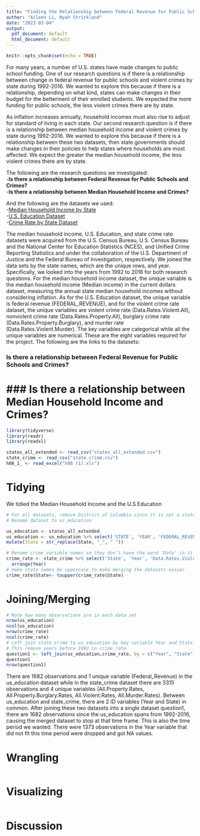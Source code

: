```yaml
---
title: "Finding the Relationship between Federal Revenue for Public Schools and Violent Crimes, as well as Median Household Income and Violent Crimes"
author: "Aileen Li, Nyah Strickland"
date: "2023-03-04"
output: 
  pdf_document: default
  html_document: default
---
```


```r
knitr::opts_chunk$set(echo = TRUE)
```

  For many years, a number of U.S. states have made changes to public school funding. One of our research questions is if there is a relationship between change in federal revenue for public schools and violent crimes by state during 1992-2016. We wanted to explore this because if there is a relationship, depending on what kind, states can make changes in their budget for the betterment of their enrolled students. We expected the more funding for public schools, the less violent crimes there are by state.
  
  As inflation increases annually, household incomes must also rise to adjust for standard of living in each state. Our second research question is if there is a relationship between median household income and violent crimes by state during 1992-2016. We wanted to explore this because if there is a relationship between these two datasets, then state governments should make changes in their policies to help states where households are most affected. We expect the greater the median household income, the less violent crimes there are by state. 

The following are the research questions we investigated:\
-__Is there a relationship between Federal Revenue for Public Schools and Crimes?__\
-__Is there a relationship between Median Household Income and Crimes?__\

And the following are the datasets we used:  
-[Median Household Income by State](https://www2.census.gov/programs-surveys/cps/tables/time-series/historical-income-households/h08.xls)\
-[U.S. Education Dataset](https://www.kaggle.com/datasets/noriuk/us-education-datasets-unification-project?resource=download)\
-[Crime Rate by State Dataset](https://corgis-edu.github.io/corgis/csv/state_crime/)\

The median household income, U.S. Education, and state crime rate datasets were acquired from the U.S. Census Bureau, U.S. Census Bureau and the National Center for Education Statistics (NCES), and Unified Crime Reporting Statistics and under the collaboration of the U.S. Department of Justice and the Federal Bureau of Investigation, respectively. We joined the data sets by the state names, which are the unique rows, and year. Specifically, we looked into the years from 1992 to 2016 for both research questions. For the median household income dataset, the unique variable is the median household income (Median income) in the current dollars dataset, measuring the annual state median household incomes without considering inflation. As for the U.S. Education dataset, the unique variable is federal revenue (FEDERAL_REVENUE), and for the violent crime rate dataset, the unique variables are violent crime rate (Data.Rates.Violent.All), nonviolent crime rate (Data.Rates.Property.All), burglary crime rate (Data.Rates.Property.Burglary), and murder rate (Data.Rates.Violent.Murder). The key variables are categorical while all the unique variables are numerical. These are the eight variables required for the project. The following are the links to the datasets: 

### Is there a relationship between Federal Revenue for Public Schools and Crimes?
### Is there a relationship between Median Household Income and Crimes?
=======

``` r
library(tidyverse)
library(readr)
library(readxl)
```

```r
states_all_extended <- read_csv("states_all_extended.csv")
state_crime <- read_csv("state_crime.csv")
h08_1_ <- read_excel("h08 (1).xls")
```

# Tidying
We tidied the Median Household Income and the U.S Education

```r
# For all datasets, remove District of Columbia since it is not a state and only keep key and unique variables for each dataset 
# Rename dataset to us_education

us_education <- states_all_extended
us_education <- us_education %>% select('STATE', 'YEAR', 'FEDERAL_REVENUE') %>%  filter(!str_detect(STATE, "^DISTRICT")) %>% rename("State" = "STATE", "Year" = "YEAR", "Federal_Revenue" = "FEDERAL_REVENUE") %>% # Make sure state names are identical in both datasets
mutate(State = str_replace(State, "_", " "))

# Rename crime variable names so they don't have the word 'Data' in it
crime_rate <- state_crime %>% select('State', 'Year', 'Data.Rates.Violent.All', 'Data.Rates.Property.All', 'Data.Rates.Property.Burglary', 'Data.Rates.Violent.Murder') %>%  filter(!str_detect(State, "^District")) %>% rename("All.Property.Rates" = "Data.Rates.Property.All", "All.Property.Burglary.Rates" = "Data.Rates.Property.Burglary", "All.Violent.Rates" = "Data.Rates.Violent.All", "All.Murder.Rates" = "Data.Rates.Violent.Murder") %>% #put year in ascending order so it is easy to merge this dataset with us_education 
  arrange(Year)
# make state names be uppercase to make merging the datasets easier
crime_rate$State<- toupper(crime_rate$State)

```


# Joining/Merging 
```r
# Note how many observations are in each data set
nrow(us_education)
ncol(us_education)
nrow(crime_rate)
ncol(crime_rate)
# Left join state_crime to us_education by key variable Year and State
# This remove years before 1992 in crime_rate
question1 <- left_join(us_education,crime_rate, by = c("Year", "State")) %>% filter(!is.na(Federal_Revenue)) 
question1
nrow(question1)
```
There are 1682 observations and 1 unique variable (Federal_Revenue) in the us_education dataset while in the state_crime dataset there are 3315 observations and 4 unique variables (All.Property.Rates, All.Property.Burglary.Rates, All.Violent.Rates, All.Murder.Rates). Between us_education and state_crime, there are 2 ID variables (Year and State) in common. After joining these two datasets into a single dataset question1, there are 1682 observations since the us_education spans from 1992-2016, causing the merged dataset to stop at that time frame. This is also the time period we wanted. There were 1373 observations in the Year variable that did not fit this time period were dropped and got NA values.

# Wrangling
```r

```

# Visualizing
```r

```

# Discussion
